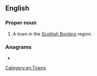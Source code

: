 ==English==
{{wikipedia}}

===Proper noun===
{{en-proper noun}}

# A town in the [[w:Scottish Borders|Scottish Borders]] region.

===Anagrams===
* {{l|en|lokes}}

[[Category:en:Towns]]